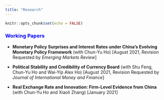```yaml
---
title: "Research"
---
```


```r
knitr::opts_chunk$set(echo = FALSE)
```

### <span style="color: blue;">Working Papers</span>

-   **Monetary Policy Surprises and Interest Rates under China's Evolving Monetary Policy Framework** (with Chun-Yu Ho) [August 2021, Revision Requested by *Emerging Markets Review*]

-   **Political Stability and Credibility of Currency Board** (with Shu Feng, Chun-Yu Ho and Wai-Yip Alex Ho) [August 2021, Revision Requested by *Journal of International Money and Finance*]

-   **Real Exchange Rate and Innovation: Firm-Level Evidence from China** (with Chun-Yu Ho and Xiaoli Zhang) [January 2021]
